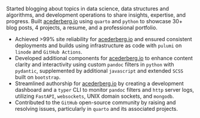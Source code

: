 :::: { #resume-experience-consulting .experience experience-item="consulting" }

<!--

Without GPT mods

Starting blogging about topics in data science, data structures and algorithms,
and development operations to share insights, expertise, and progress.
Built [acederberg.io](https://aceederberg.io/projects/blog) using `quarto`
and `python` to showcase `30+` blog posts, `4` projects, resume, and
professional portfolio.

- Achieved `>99%` reliability of [acederberg.io](https://acederberg.io) and
  reliable deployment and builds via infrastructure as code with `pulumi` on
  `linode` and `github` actions.
- Developed additional components for [acederberg.io](https://acederberg.io)
  to enhance content clarity and reactivity using `pandoc` filters implemented
  in `python` with `pydantic`, including additional `javascript` and extended
  `SCSS` built upon `bootstrap`.
- Expedited authorship for [acederbergio](https://acederberg.io) by creating
  a development dashboard and `typer` CLI to provide visibility into
  `pandoc` filter and `http` server logs using `FastAPI`, `websockets`, UNIX
  domain sockets, and `mongodb`.
- Contributed to `github` open source community by raising and resolving issues,
  especially through `quarto` and its associated projects.

-->

Started blogging about topics in data science, data structures and algorithms,
and development operations to share insights, expertise, and progress.
Built [acederberg.io](https://acederberg.io/projects/blog) using `quarto` and
`python` to showcase 30+ blog posts, 4 projects, a resume, and a professional
portfolio.

- Achieved >99% site reliability for [acederberg.io](https://acederberg.io) and
  ensured consistent deployments and builds using infrastructure as code with
  `pulumi` on `linode` and `GitHub Actions`.
- Developed additional components for [acederberg.io](https://acederberg.io) to
  enhance content clarity and interactivity using custom `pandoc` filters in
  `python` with `pydantic`, supplemented by additional `javascript` and
  extended `SCSS` built on `bootstrap`.
- Streamlined authorship for [acederberg.io](https://acederberg.io) by creating
  a development dashboard and a `typer` CLI to monitor `pandoc` filters and
  `http` server logs, utilizing `FastAPI`, `websockets`, UNIX domain sockets,
  and `mongodb`.
- Contributed to the `GitHub` open-source community by raising and resolving
  issues, particularly in `quarto` and its associated projects.

::::
